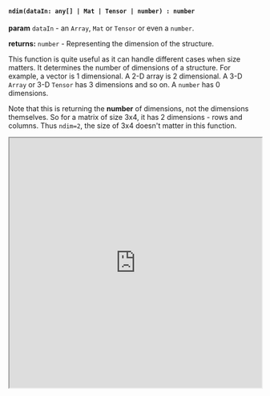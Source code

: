 

#### `ndim(dataIn: any[] | Mat | Tensor | number) : number`

**param** `dataIn` - an `Array`, `Mat` or `Tensor` or even a `number`.

**returns:** `number` - Representing the dimension of the structure. 

This function is quite useful as it can handle different cases when size matters. It determines the number of dimensions of a structure. For example, a vector is 1 dimensional. A 2-D array is 2 dimensional. A 3-D `Array` or 3-D `Tensor` has 3 dimensions and so on. A `number` has 0 dimensions.

Note that this is returning the **number** of dimensions, not the dimensions themselves. So for a matrix of size 3x4, it has 2 dimensions - rows and columns. Thus `ndim=2`, the size of 3x4 doesn't matter in this function.

<iframe src="https://hlab.app/s/docs/ndim_hbook"
    width="100%"
    height="500px"/>
